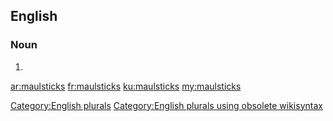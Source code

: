 ==English==

===Noun===
{{head|en}}

# {{plural of|maulstick}}

[[Category:English plurals]][[Category:English plurals using obsolete wikisyntax]]

[[ar:maulsticks]]
[[fr:maulsticks]]
[[ku:maulsticks]]
[[my:maulsticks]]